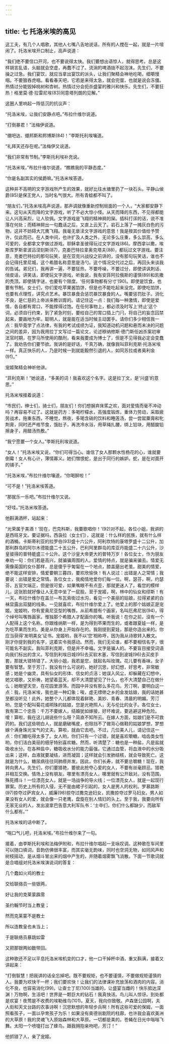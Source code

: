 ```yaml
---
---
---
```

title: 七 托洛米埃的高见
---





这工夫，有几个人唱歌，其他人七嘴八舌地说话，所有的人搅在一起，就是一片喧闹了。托洛米埃开口制止，高声说道：

“我们绝不要信口开河，也不要说得太快。我们要想出语惊人，就得思考。总是这样胡言乱语，头脑就会空虚，再蠢不过了。流淌的啤酒拢不起泡沫。先生们，不要操之过急。我们宴饮，就应当拿出宴饮的派头，让我们聚精会神地吃喝，细嚼慢咽。不要狼吞虎咽。看看春天吧，它若是来得太急，就会完蛋，也就是说会冻僵。热情过分能毁掉桃树和杏树。热情过分会扼杀盛宴的雅兴和快乐。先生们，不要狂热！格里莫·德·拉雷尼埃(83)同意塔列朗的见解。”

这圈人里响起一阵低沉的抗议声：

“托洛米埃，让我们安静点吧。”布拉什维尔说道。

“打倒暴君！”法梅伊说道。

“绷吧达、绷邦斯和邦博斯(84)！”李斯托利埃嚷道。

“礼拜天还存在呢。”法梅伊又说道。

“我们非常有节制。”李斯托利埃补充说。

“托洛米埃，”布拉什维尔说道，“瞧瞧我的平静态度。”

“你是名副其实的侯爵嘛。”托洛米埃答道。

这种并不高明的文字游戏所产生的效果，就好比往水塘里扔了一块石头。平静山侯爵(85)是保王党人，当时名气很大。所有青蛙都不叫了。

“朋友们，”托洛米埃高声说道，那声调就像重新控制局面的一个人，“大家都安静下来。这句从天而降的文字游戏，听了不必大惊小怪。从天而降的东西，不见得都能让人兴高采烈，让人钦佩。文字游戏是飞翔的精神屙的屎。插科打诨的话，说不准落在何处；而精神屙出一句蠢话之后，又直上云天了。岩石上落了一摊灰白色的污物，这并不妨碍大兀鹰飞翔。我毫无亵渎文字游戏的意思！我是按其价值给予赞许，仅此而已。在人类中间，也许扩及人类之外，无论多么庄重，多么崇高，多么可爱的，全都拿文字做过游戏。耶稣拿圣彼得玩过文字游戏(86)。摩西拿以撒，埃斯库罗斯拿波吕涅刻斯(87)，克娄巴特拉拿奥克塔夫(88)，都玩过文字游戏。要注意，克娄巴特拉的那句玩笑，是在亚克兴战役之前讲的，没有那句玩笑话，谁也不会记得托里尼城，这个希腊名称意思是汤勺。这个情况交代过之后，再回头来谈我的告诫。弟兄们，我再讲一遍，不要狂热，不要呼噪，不要过分，即使讲讽刺话、俏皮话，讲笑话，即使玩文字游戏，听我说，我有安菲阿拉俄斯的谨慎(89)和凯撒的秃顶。即使猜字谜，也要有个限度。‘任何事物都有分寸’(90)。即使是饮食，也要有节制。女士们，你们爱吃苹果酱馅饼，但是也不能吃起来没完。即使吃馅饼，也要有点理性，讲究点艺术。暴饮暴食会惩罚暴饮暴食的人。嘴要惩罚肚子。消化不良，是仁慈的上帝派来教训胃的。请记住这一点：我们每一种激情，即使是爱情，各自都有胃口，不能撑得过饱。在任何事物上，都必须及时写上‘终止’这个词，必须自行约束，到了紧急时刻，要给自己的胃口插上门闩，将自己的妄念囚禁起来，要画地为牢。聪明人，就是能在适当时候主动罢手。请你们多少相信我一点：我毕竟学了点法律，有我的考试成绩为证，我知道动机问题和悬而未决的问题之间的差异，因为我用拉丁文写过一篇论文，论述穆纳修斯·德门斯任凶杀案初审法官时期，在罗马所使用的酷刑，看来我要成为博士了，但是不见得我必定会变蠢了。我劝告你们要节欲。我讲的是好话，千真万确，就像我叫菲利克斯·托洛米埃一样。真正快乐的人，乃是时候一到就能毅然引退的人，如同苏拉或者奥利金(91)。”

宠姬聚精会神听他讲。

“菲利克斯！”她说道，“多美的词！我喜欢这个名字。这是拉丁文，是‘兴盛’的意思。”

托洛米埃接着说道：

“市民们，绅士们，骑士们，朋友们！你们想摒弃床笫之欢，面对爱情而毫不冲动吗？再容易不过了。这就是药方：多喝柠檬水，高强度锻炼，重体力劳动，采取疲劳战术，拖重东西，不睡觉，熬夜，多喝含硝的饮料和睡莲汤，尝一尝罂粟膏和牝荆膏，同时还严格节食，饿肚子，再洗冷水浴，用草绳扎腰，绑上铅块，用醋酸铅擦身子，用醋汤热敷。”

“我宁愿要一个女人。”李斯托利埃说道。

“女人！”托洛米埃又说，“你们可得当心。谁信了女人那颗水性杨花的心，谁就要倒霉！女人有心计，薄情寡义。她们憎恨蛇，是出于同行的嫉妒。蛇，是在对面开的铺子。”

“托洛米埃，”布拉什维尔嚷道，“你喝醉啦！”

“可不是！”托洛米埃答道。

“那就乐一乐吧。”布拉什维尔又说。

“好哇。”托洛米埃答道。

他斟满酒杯，站起来：

“光荣属于美酒！‘现在，巴克科斯，我要歌唱你！’(92)对不起，各位小姐，我讲的是西班牙文。要证据吗，西袅拉（女士们），这就是：什么样的民族，就有什么样的酒桶。卡斯蒂利亚的拉罗伯(93)盛十六公升，阿利坎特的康塔罗盛十二公升，加那利群岛的阿尔木德能盛二十五公升，巴利阿里群岛的库亚丹能盛二十六公升，沙皇彼得的普特能盛三十公升。这个沙皇大帝更大的普特万岁！各位女士，作为朋友奉劝一句：你们若是高兴，就骗骗周围的人。爱情的特点，就是骗来骗去。情爱无需像英国的女仆那样，总是傻乎乎匍匐在一个地点，膝盖磨出老茧。甜美的情爱，绝不能这样安排，情爱要朝三暮四，要欢欣愉快！有人说过：出错是人之常情；我要说：出错是爱之常情。各位女士，我痴情地爱你们每一位。啊，瑟芬，啊，约瑟芬，五官欠端正，但是很可爱，如果嘴眼不有点歪，那就更迷人了。看您的模样儿，这张脸就好像让人无意中坐了一屁股。至于宠姬，啊，林中的仙女和缪斯！有一天，布拉什维尔在盖兰—布瓦索街过水沟，看见一个美丽的姑娘，拉得紧紧的白袜显露出双腿的线条。一见就喜欢，布拉什维尔爱上了。他爱上的那个姑娘正是宠姬。宠姬哟，你有爱奥尼亚型的嘴唇。从前希腊有个画家，名叫厄弗尼翁(94)，得个绰号叫嘴唇画家。惟独那个希腊人才配画你的嘴。听我说！在你之前，没有一个人配得上这个名称。你跟维纳斯一样，是为得到苹果而生的，或者跟夏娃一样，是为吃苹果而生的。美是从你身上开始存在的。我刚提到夏娃，那是你造出来的。你应当获得‘发明美女’证书。宠姬哟，我不以‘您’相称呼，因为我从诗歌转入散文。刚才你提到我的名字，这着实令我感动。然而，我们无论谁，都不要相信名字，很可能名不副实。我叫菲利克斯，但是并不幸福。文字是骗人的。不要盲目接受词语向我们标出的含义。写信到利埃日城(95)去买软木塞，写信到波城(96)去买皮手套，那就大错特错了。大丽小姐，我若是您，就起名叫玫瑰。花儿要有香味，女子要有智慧。至于芳汀，我没有什么可说的，她好沉思，好幻想，好思考，非常敏感；她是个幽灵，具有仙女的形体、信女的贞洁；她误入风尘，却躲藏在幻想中，她又唱歌，又祈祷，她望着蓝天，却不大清楚望见了什么，也不大清楚自己在做什么；她眼望天空，在花园里游荡，而园中并没有那么多花鸟。芳汀啊，要明白这一点：我，托洛米埃，我也是一种幻象；唉，虚无缥缈之乡的金发姑娘，我的话她甚至都没听见！此外，她整个人儿都体现着鲜艳、美妙、青春、清晨的明媚。芳汀哟，您是个配叫菊花或明珠的姑娘，您是光艳照人，无与伦比的女子。各位女士，我有第二个忠告：千万不要嫁人，结婚犹如嫁接，好坏难说，要逃避这种危险。嗳！算啦，我在这儿胡说些什么呀？简直不知所云。在嫁人方面，姑娘们是不可救药的。我们这些明白人，就是磨破嘴皮，也阻挡不了做背心做鞋的姑娘梦想，梦想嫁个满身珠光宝气的丈夫。算啦，就由它去吧。不过，几位美人儿，请记住这一点：你们糖吃得太多了。女人哟，你们只有一个过错，就是喜欢嚼糖。啮齿类女性哟，你们洁白美丽的细牙特别喜欢糖。然而，听清楚了：糖也是一种盐，凡是盐就吸收水分。在各种盐中，糖吸收水分的能力最强。它通过血管，将血液中的水分吸出来；这样，血液就要凝结，进而凝固；这样就会引发肺结核，就会导致死亡。这就是为什么，糖尿病往往同肺痨并发。因此，你们长寿，就不要总嚼糖！现在，我转向男人。先生们，你们要猎艳，要彼此抢夺心爱的女人，不要有丝毫顾忌。猎艳并相互交换。情场上没有朋友。哪里有漂亮女人，哪里就有公开敌对。没有范围，殊死搏斗！一位漂亮女人，就是一场战争的导火线；一位漂亮女人，就是一起现行罪案。历史上所有的入侵，无不是由裙子引起的。女人是男人的权利。罗慕路斯(97)掠夺过萨宾女人，威廉(98)掠夺过撒克逊妇女，凯撒掠夺过罗马妇女。男人如果没有女人的爱，就会像一只老鹰，盘旋在别人情妇的头上。至于我，我要向所有无家无业的人，发出波拿巴告意大利军队书：‘士卒们，你们什么都缺少，而敌军什么都有。’”

托洛米埃的话中断了。

“喘口气儿吧，托洛米埃。”布拉什维尔来了一句。

接着，由李斯托利埃和法梅伊附和，布拉什维尔唱起一支咏叹调。这种歌在车间里可以随口填词，音韵仿佛很丰富，而其实毫无韵味，同时也空洞无物，如同风声和树枝摇动，是从烟斗冒出来的烟中产生的，并随着烟雾飘飞消散。下面一节歌词就是合唱组对托洛米埃演说词的答复：

几个蠢如火鸡的教士

交给联络员一些银两，

好让我的克莱蒙霹雳

圣约翰节时当上教皇；

然而克莱蒙不是教士

所以连教皇也未当上；

于是联络员暴跳如雷

又把那银两如数带回。

这种歌还不足以平息托洛米埃机变的口才，他一口干掉杯中酒，重又斟满，接着又讲起来：

“打倒智慧！把我讲的话全忘掉吧。既不要规矩，也不要谨慎，不要做规矩谨慎的人。我要为欢快干一杯；我们要欢快！让我们的法律课补充放荡和酒肉的内容。消化不良，也容易消化(99)。让查士丁尼(100)当雄的，让盛宴当雌的！快乐抵达深渊！万物啊，生活吧！世界是一颗巨大的钻石！我真快活。鸟儿叫人惊讶。到处都是欢宴！夜莺是不收费的埃勒维乌(101)。夏天，我向你致敬。卢森堡公园啊，夫人街和天文台路的农事诗啊！沉思默想的年轻步兵啊！所有这些可爱的保姆，一面照看孩子，一面以孕育孩子为乐！如果没有奥德翁剧院的柱廊，也许我会喜欢美洲的大草原！我的灵魂飞入原始森林和大草原。一切都是美的。苍蝇在日光中嗡嗡飞舞。太阳一个喷嚏打出了蜂鸟。跟我拥抱亲吻吧，芳汀！”

他抓错了人，亲了宠姬。